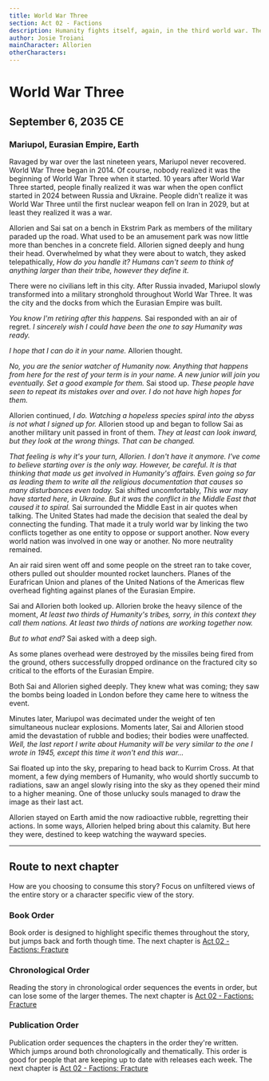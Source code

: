 ```yaml
---
title: World War Three
section: Act 02 - Factions
description: Humanity fights itself, again, in the third world war. The Eurasian Empire defends the city of Mariupol.
author: Josie Troiani
mainCharacter: Allorien
otherCharacters:
---
```


# World War Three

## September 6, 2035 CE

### Mariupol, Eurasian Empire, Earth

Ravaged by war over the last nineteen years, Mariupol never recovered. World War Three began in 2014. Of course, nobody realized it was the beginning of World War Three when it started. 10 years after World War Three started, people finally realized it was war when the open conflict started in 2024 between Russia and Ukraine. People didn't realize it was World War Three until the first nuclear weapon fell on Iran in 2029, but at least they realized it was a war.

Allorien and Sai sat on a bench in Ekstrim Park as members of the military paraded up the road. What used to be an amusement park was now little more than benches in a concrete field. Allorien signed deeply and hung their head. Overwhelmed by what they were about to watch, they asked telepathically, *How do you handle it? Humans can't seem to think of anything larger than their tribe, however they define it.*

There were no civilians left in this city. After Russia invaded, Mariupol slowly transformed into a military stronghold throughout World War Three. It was the city and the docks from which the Eurasian Empire was built.

*You know I'm retiring after this happens.* Sai responded with an air of regret. *I sincerely wish I could have been the one to say Humanity was ready.*

*I hope that I can do it in your name.* Allorien thought.

*No, you are the senior watcher of Humanity now. Anything that happens from here for the rest of your term is in your name. A new junior will join you eventually. Set a good example for them.* Sai stood up. *These people have seen to repeat its mistakes over and over. I do not have high hopes for them.*

Allorien continued, *I do. Watching a hopeless species spiral into the abyss is not what I signed up for.* Allorien stood up and began to follow Sai as another military unit passed in front of them. *They at least can look inward, but they look at the wrong things. That can be changed.*

*That feeling is why it's your turn, Allorien. I don't have it anymore. I've come to believe starting over is the only way. However, be careful. It is that thinking that made us get involved in Humanity's affairs. Even going so far as leading them to write all the religious documentation that causes so many disturbances even today.* Sai shifted uncomfortably, *This war may have started here, in Ukraine. But it was the conflict in the Middle East that caused it to spiral.* Sai surrounded the Middle East in air quotes when talking. The United States had made the decision that sealed the deal by connecting the funding. That made it a truly world war by linking the two conflicts together as one entity to oppose or support another. Now every world nation was involved in one way or another. No more neutrality remained.

An air raid siren went off and some people on the street ran to take cover, others pulled out shoulder mounted rocket launchers. Planes of the Eurafrican Union and planes of the United Nations of the Americas flew overhead fighting against planes of the Eurasian Empire.

Sai and Allorien both looked up. Allorien broke the heavy silence of the moment, *At least two thirds of Humanity's tribes, sorry, in this context they call them nations. At least two thirds of nations are working together now.*

*But to what end?* Sai asked with a deep sigh.

As some planes overhead were destroyed by the missiles being fired from the ground, others successfully dropped ordinance on the fractured city so critical to the efforts of the Eurasian Empire.

Both Sai and Allorien sighed deeply. They knew what was coming; they saw the bombs being loaded in London before they came here to witness the event.

Minutes later, Mariupol was decimated under the weight of ten simultaneous nuclear explosions. Moments later, Sai and Allorien stood amid the devastation of rubble and bodies; their bodies were unaffected. *Well, the last report I write about Humanity will be very similar to the one I wrote in 1945, except this time it won't end this war…*

Sai floated up into the sky, preparing to head back to Kurrim Cross. At that moment, a few dying members of Humanity, who would shortly succumb to radiations, saw an angel slowly rising into the sky as they opened their mind to a higher meaning. One of those unlucky souls managed to draw the image as their last act.

Allorien stayed on Earth amid the now radioactive rubble, regretting their actions. In some ways, Allorien helped bring about this calamity. But here they were, destined to keep watching the wayward species.

---

## Route to next chapter

How are you choosing to consume this story?
Focus on unfiltered views of the entire story or a character specific view of the story.

### Book Order

Book order is designed to highlight specific themes throughout the story, but jumps back and forth though time.
<Callout type="info" emoji="️📖">
    The next chapter is [Act 02 - Factions: Fracture](./fracture.mdx)
</Callout>

### Chronological Order

Reading the story in chronological order sequences the events in order, but can lose some of the larger themes.
<Callout type="info" emoji="️🕰️">
    The next chapter is [Act 02 - Factions: Fracture](./fracture.mdx)
</Callout>

### Publication Order

Publication order sequences the chapters in the order they're written. Which jumps around both chronologically and thematically. This order is good for people that are keeping up to date with releases each week.
<Callout type="info" emoji="️✍️">
    The next chapter is [Act 02 - Factions: Fracture](./fracture.mdx)
</Callout>
